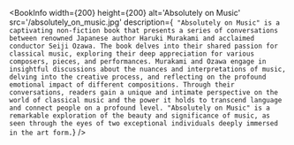 
<BookInfo
  width={200}
  height={200}
  alt='Absolutely on Music'
  src='/absolutely_on_music.jpg'
  description={`
"Absolutely on Music" is a captivating non-fiction book that presents a series of conversations between renowned Japanese author Haruki Murakami and acclaimed conductor Seiji Ozawa. The book delves into their shared passion for classical music, exploring their deep appreciation for various composers, pieces, and performances. Murakami and Ozawa engage in insightful discussions about the nuances and interpretations of music, delving into the creative process, and reflecting on the profound emotional impact of different compositions. Through their conversations, readers gain a unique and intimate perspective on the world of classical music and the power it holds to transcend language and connect people on a profound level. "Absolutely on Music" is a remarkable exploration of the beauty and significance of music, as seen through the eyes of two exceptional individuals deeply immersed in the art form.`}
/>
